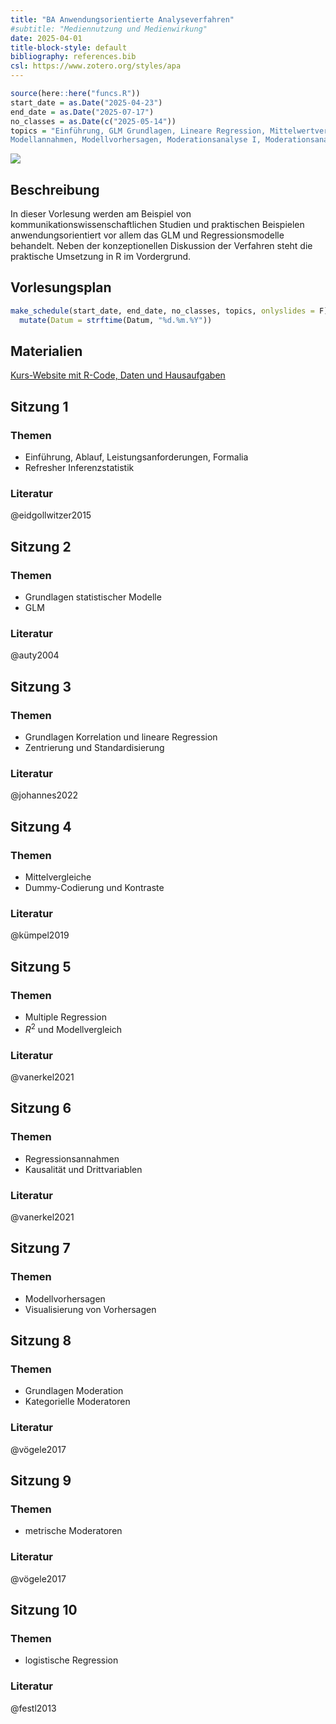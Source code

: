 ```yaml
---
title: "BA Anwendungsorientierte Analyseverfahren"
#subtitle: "Mediennutzung und Medienwirkung"
date: 2025-04-01
title-block-style: default
bibliography: references.bib
csl: https://www.zotero.org/styles/apa
---
```


```r
source(here::here("funcs.R"))
start_date = as.Date("2025-04-23")
end_date = as.Date("2025-07-17")
no_classes = as.Date(c("2025-05-14"))
topics = "Einführung, GLM Grundlagen, Lineare Regression, Mittelwertvergleiche, Multiple Regression, 
Modellannahmen, Modellvorhersagen, Moderationsanalyse I, Moderationsanalyse II, Logistische Regression, Multilevel-Regression, Abschluss" |> str_split_1(", ") |> str_squish()
```

![](images/aa_title.jpg)

## Beschreibung

In dieser Vorlesung werden am Beispiel von kommunikationswissenschaftlichen Studien und praktischen Beispielen anwendungsorientiert vor allem das GLM und Regressionsmodelle behandelt. Neben der konzeptionellen Diskussion der Verfahren steht die praktische Umsetzung in R im Vordergrund.

## Vorlesungsplan

```r
make_schedule(start_date, end_date, no_classes, topics, onlyslides = F) |> 
  mutate(Datum = strftime(Datum, "%d.%m.%Y"))
```

## Materialien

[Kurs-Website mit R-Code, Daten und Hausaufgaben](https://stats.ifp.uni-mainz.de/ba-aa-vl/)

## Sitzung 1 <a class="bi bi-easel-fill" href="slides.html#/s1" alt="Folien"></a> {#1}

### Themen

-   Einführung, Ablauf, Leistungsanforderungen, Formalia
-   Refresher Inferenzstatistik

### Literatur

@eidgollwitzer2015

## Sitzung 2 <a class="bi bi-easel-fill" href="slides.html#/s2" alt="Folien"></a> {#2}

### Themen

-   Grundlagen statistischer Modelle
-   GLM

### Literatur

@auty2004

## Sitzung 3 <a class="bi bi-easel-fill" href="slides.html#/s3" alt="Folien"></a> {#3}

### Themen

-   Grundlagen Korrelation und lineare Regression
-   Zentrierung und Standardisierung

### Literatur

@johannes2022

## Sitzung 4 <a class="bi bi-easel-fill" href="slides.html#/s4" alt="Folien"></a> {#4}

### Themen

-   Mittelvergleiche
-   Dummy-Codierung und Kontraste

### Literatur

@kümpel2019

## Sitzung 5 <a class="bi bi-easel-fill" href="slides.html#/s5" alt="Folien"></a> {#5}

### Themen

-   Multiple Regression
-   $R^2$ und Modellvergleich

### Literatur

@vanerkel2021

## Sitzung 6 <a class="bi bi-easel-fill" href="slides.html#/s6" alt="Folien"></a> {#6}

### Themen

-   Regressionsannahmen
-   Kausalität und Drittvariablen

### Literatur

@vanerkel2021

## Sitzung 7 <a class="bi bi-easel-fill" href="slides.html#/s7" alt="Folien"></a> {#7}

### Themen

-   Modellvorhersagen
-   Visualisierung von Vorhersagen

## Sitzung 8 <a class="bi bi-easel-fill" href="slides.html#/s8" alt="Folien"></a> {#8}

### Themen

-   Grundlagen Moderation
-   Kategorielle Moderatoren

### Literatur

@vögele2017


## Sitzung 9 <a class="bi bi-easel-fill" href="slides.html#/s9" alt="Folien"></a> {#9}

### Themen

-   metrische Moderatoren

### Literatur

@vögele2017

## Sitzung 10 <a class="bi bi-easel-fill" href="slides.html#/s10" alt="Folien"></a> {#10}

### Themen

-   logistische Regression

### Literatur

@festl2013